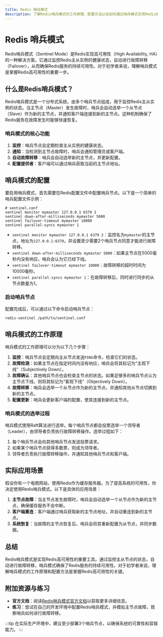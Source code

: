 ```yaml
---
title: Redis 哨兵模式
description: 了解Redis哨兵模式的工作原理、配置方法以及如何通过哨兵模式实现Redis的高可用性。
---
```


# Redis 哨兵模式

Redis哨兵模式（Sentinel Mode）是Redis实现高可用性（High Availability, HA）的一种解决方案。它通过监控Redis主从实例的健康状态，自动进行故障转移（Failover），从而确保Redis服务的持续可用性。对于初学者来说，理解哨兵模式是掌握Redis高可用性的重要一步。

## 什么是Redis哨兵模式？

Redis哨兵模式是一个分布式系统，由多个哨兵节点组成，用于监控Redis主从实例的状态。当主节点（Master）发生故障时，哨兵会自动选举一个从节点（Slave）作为新的主节点，并通知客户端连接到新的主节点。这种机制确保了Redis服务在故障发生时能够快速恢复。

### 哨兵模式的核心功能

1. **监控**：哨兵节点会定期检查主从实例的健康状态。
2. **通知**：当检测到主节点故障时，哨兵会通知管理员或客户端。
3. **自动故障转移**：哨兵会自动选举新的主节点，并更新配置。
4. **配置提供者**：客户端可以通过哨兵获取当前的主节点地址。

## 哨兵模式的配置

要启用哨兵模式，首先需要在Redis配置文件中配置哨兵节点。以下是一个简单的哨兵配置文件示例：

```plaintext
# sentinel.conf
sentinel monitor mymaster 127.0.0.1 6379 2
sentinel down-after-milliseconds mymaster 5000
sentinel failover-timeout mymaster 10000
sentinel parallel-syncs mymaster 1
```

- `sentinel monitor mymaster 127.0.0.1 6379 2`：监控名为`mymaster`的主节点，地址为`127.0.0.1:6379`，并设置至少需要2个哨兵节点同意才能进行故障转移。
- `sentinel down-after-milliseconds mymaster 5000`：如果主节点在5000毫秒内没有响应，哨兵会认为它已经下线。
- `sentinel failover-timeout mymaster 10000`：故障转移的超时时间为10000毫秒。
- `sentinel parallel-syncs mymaster 1`：在故障转移后，同时进行同步的从节点数量为1。

### 启动哨兵节点

配置完成后，可以通过以下命令启动哨兵节点：

```bash
redis-sentinel /path/to/sentinel.conf
```

## 哨兵模式的工作原理

哨兵模式的工作原理可以分为以下几个步骤：

1. **监控**：哨兵节点会定期向主从节点发送`PING`命令，检查它们的状态。
2. **故障检测**：如果主节点在指定时间内没有响应，哨兵会将其标记为“主观下线”（Subjectively Down）。
3. **故障确认**：其他哨兵节点也会检查主节点的状态。如果足够多的哨兵节点认为主节点下线，则将其标记为“客观下线”（Objectively Down）。
4. **故障转移**：哨兵会选举一个从节点作为新的主节点，并通知其他从节点切换到新的主节点。
5. **配置更新**：哨兵会更新客户端的配置，使其连接到新的主节点。

### 哨兵模式的选举过程

哨兵模式使用Raft算法进行选举。每个哨兵节点都会投票选举一个领导者（Leader），由领导者负责执行故障转移操作。选举过程如下：

1. 每个哨兵节点会向其他哨兵节点发送投票请求。
2. 如果某个哨兵节点获得多数票，则成为领导者。
3. 领导者负责执行故障转移操作，并通知其他哨兵节点和客户端。

## 实际应用场景

假设你有一个电商网站，使用Redis作为缓存服务器。为了提高系统的可用性，你决定使用Redis哨兵模式。以下是具体的应用场景：

1. **主节点故障**：当主节点发生故障时，哨兵会自动选举一个从节点作为新的主节点，确保缓存服务不会中断。
2. **客户端重连**：客户端通过哨兵获取新的主节点地址，并自动重连到新的主节点。
3. **系统恢复**：当故障的主节点恢复后，哨兵会将其重新配置为从节点，并同步数据。

## 总结

Redis哨兵模式是实现Redis高可用性的重要工具。通过监控主从节点的状态，自动进行故障转移，哨兵模式确保了Redis服务的持续可用性。对于初学者来说，理解哨兵模式的工作原理和配置方法是掌握Redis高可用性的关键。

## 附加资源与练习

- **官方文档**：阅读[Redis哨兵模式官方文档](https://redis.io/topics/sentinel)以获取更多详细信息。
- **练习**：尝试在自己的开发环境中配置Redis哨兵模式，并模拟主节点故障，观察哨兵如何进行故障转移。

:::tip
在实际生产环境中，建议至少部署3个哨兵节点，以确保系统的可靠性和容错能力。
:::